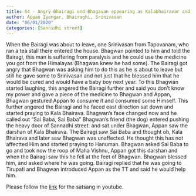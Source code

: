 ```yaml
---
title: 64 - Angry Bhairagi and Bhagavan appearing as Kalabhairavar and Maha Vishnu
author: Appan Iyengar, Bhairaghi, Srinivasan
date: "06/01/2020"
categories: [Sannidhi street]
---
```

When the Bairagi was about to leave, one Srinivasan from Tapovanam, who ran a tea stall there entered the house. Bhagwan pointed to him and told the Bairagi, this man is suffering from paralysis and he could use the medicine you got from the Himalayas (Bhagwan knew he had some). The Bairagi got angry that Bhagwan was asking him to do this as he is about to leave but still he gave some to Srinivasan and not just that he blessed him that he would be cured and would have a baby boy next year. To this Bhagwan started laughing, this angered the Bairagi further and said you don't know my power and gave a piece of the medicine to Bhagwan and Appan, Bhagwan gestured Appan to consume it and consumed some Himself. This further angered the Bairagi and he faced east direction sat down and started praying to Kala Bhairava. Bhagwan's face changed now and he called out "Sai Baba, Sai Baba" Bhagwan's friend (the dog) entered pushing the heavy door of Sannadhi street. and sat under Bhagwan, Appan saw the darshan of Kala Bhairava. The Bairagi saw Sai Baba and thought oh, Kala Bhairava and later saw Bhagwan was unaffected. He thought this has not affectted Him and started praying to Hanuman. Bhagwan asked Sai Baba to go and took now the roop of Maha Vishnu, Appan got this darshan and when the Bairagi saw this he fell at the feet of Bhagwan. Bhagwan blessed him, and asked where he was going. Bairagi replied that he was going to Tirupati and Bhagwan introduced Appan as the TT and said he would help him.
 
Please follow the [link](https://youtu.be/DCtF54brF14?si=VGB2JSjakftGRgeF) for the satsang in youtube.
